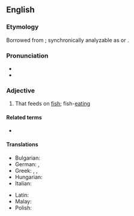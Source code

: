 ==English==

===Etymology===
Borrowed from {{bor|en|la|piscivorus}}; synchronically analyzable as {{af|en|piscivore|-ous}} or {{af|en|pisci-|-vorous}}.

===Pronunciation===
* {{IPA|en|/pɪˈsɪvəɹəs/}}<!-- generated by [[Template:X2IPA]] -->
* {{hyph|en|pis|civ|o|rous}}

===Adjective===
{{en-adj}}

# {{lb|en|chiefly|of birds}} That feeds on [[fish]]; fish-[[eating]]
#: {{syn|en|ichthyophagous|ichthyovorous|q2=rare|pisciphagous|q3=rare}}

====Related terms====
* {{l|en|piscivore}}

====Translations====
{{trans-top|fish}}
* Bulgarian: {{t|bg|рибояден}}
* German: {{t+|de|fischfressend}}, {{t|de|piscivor}}
* Greek: {{t+|el|ιχθυοβόρος|sc=Grek}}, {{t+|el|ιχθυοφάγος|sc=Grek}}, {{t+|el|ψαροφάγος|sc=Grek}}
* Hungarian: {{t|hu|halevő}}
* Italian: {{t|it|piscivoro}}
{{trans-mid}}
* Latin: {{t|la|piscivorus}}
* Malay: {{t|ms|pisivor}}
* Polish: {{t|pl|rybożerny|m}}
{{trans-bottom}}